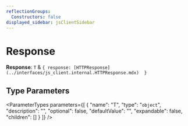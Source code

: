 ```yaml
---
reflectionGroups:
  Constructors: false
displayed_sidebar: jsClientSidebar
---
```



# Response

 **Response**: `T` & ``{ response: [HTTPResponse](../interfaces/js_client.internal.HTTPResponse.mdx)  }``

## Type Parameters

<ParameterTypes parameters={[
  {
    "name": "T",
    "type": "`object`",
    "description": "",
    "optional": false,
    "defaultValue": "",
    "expandable": false,
    "children": []
  }
]} />
